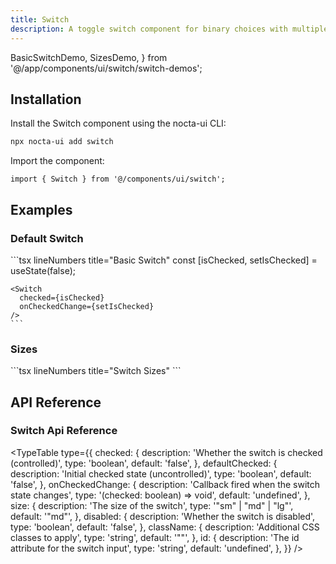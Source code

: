 ```yaml
---
title: Switch
description: A toggle switch component for binary choices with multiple variants, sizes and dark mode support
---
```


  BasicSwitchDemo,
  SizesDemo,
} from '@/app/components/ui/switch/switch-demos';

## Installation


<Steps>
<Step>
Install the Switch component using the nocta-ui CLI:

```bash lineNumbers title="Terminal"
npx nocta-ui add switch
```
</Step>
<Step>
Import the component:

```tsx lineNumbers title="Import"
import { Switch } from '@/components/ui/switch';
```
</Step>
</Steps>

## Examples

### Default Switch

<DocsTabs defaultValue="preview">
  <DocsTab value="preview" lineNumbers title="Preview">
    <div className="my-6">
      <BasicSwitchDemo />
    </div>
  </DocsTab>
  <DocsTab value="code" lineNumbers title="Code">
    ```tsx lineNumbers title="Basic Switch"
    const [isChecked, setIsChecked] = useState(false);

    <Switch
      checked={isChecked}
      onCheckedChange={setIsChecked}
    />
    ```
  </DocsTab>
</DocsTabs>

### Sizes

<DocsTabs defaultValue="preview">
  <DocsTab value="preview" lineNumbers title="Preview">
    <div className="my-6">
      <SizesDemo />
    </div>
  </DocsTab>
  <DocsTab value="code" lineNumbers title="Code">
    ```tsx lineNumbers title="Switch Sizes"
    <Switch size="sm" checked={true} />
    <Switch size="md" checked={true} />
    <Switch size="lg" checked={true} />
    ```
  </DocsTab>
</DocsTabs>

## API Reference

### Switch Api Reference

<TypeTable
  type={{
    checked: {
      description: 'Whether the switch is checked (controlled)',
      type: 'boolean',
      default: 'false',
    },
    defaultChecked: {
      description: 'Initial checked state (uncontrolled)',
      type: 'boolean',
      default: 'false',
    },
    onCheckedChange: {
      description: 'Callback fired when the switch state changes',
      type: '(checked: boolean) => void',
      default: 'undefined',
    },
    size: {
      description: 'The size of the switch',
      type: '"sm" | "md" | "lg"',
      default: '"md"',
    },
    disabled: {
      description: 'Whether the switch is disabled',
      type: 'boolean',
      default: 'false',
    },
    className: {
      description: 'Additional CSS classes to apply',
      type: 'string',
      default: '""',
    },
    id: {
      description: 'The id attribute for the switch input',
      type: 'string',
      default: 'undefined',
    },
  }}
/>

